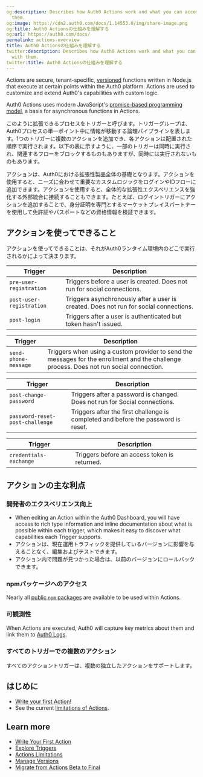 ```yaml
---
og:description: Describes how Auth0 Actions work and what you can accomplish with
  them.
og:image: https://cdn2.auth0.com/docs/1.14553.0/img/share-image.png
og:title: Auth0 Actionsの仕組みを理解する
og:url: https://auth0.com/docs/
permalink: actions-overview
title: Auth0 Actionsの仕組みを理解する
twitter:description: Describes how Auth0 Actions work and what you can accomplish
  with them.
twitter:title: Auth0 Actionsの仕組みを理解する
---
```


Actions are secure, tenant-specific, [versioned](/docs/customize/actions/manage-versions) functions written in Node.js that execute at certain points within the Auth0 platform. Actions are used to customize and extend Auth0's capabilities with custom logic.

<Callout icon="file-lines" color="#0EA5E9" iconType="regular">

Auth0 Actions uses modern JavaScript's [promise-based programming model](https://developer.mozilla.org/en-US/docs/Learn/JavaScript/Asynchronous/Promises), a basis for asynchronous functions in Actions.

</Callout>

このように拡張できるプロセスをトリガーと呼びます。トリガーグループは、Auth0プロセスの単一ポイント中に情報が移動する論理パイプラインを表します。1つのトリガーに複数のアクションを追加でき、各アクションは配置された順序で実行されます。以下の表に示すように、一部のトリガーは同時に実行され、関連するフローをブロックするものもありますが、同時には実行されないものもあります。

アクションは、Auth0における拡張性製品全体の基礎となります。アクションを使用すると、ニーズに合わせて重要なカスタムロジックをログインやIDフローに追加できます。アクションを使用すると、全体的な拡張性エクスペリエンスを強化する外部統合に接続することもできます。たとえば、ログイントリガーにアクションを追加することで、身分証明を専門とするマーケットプレイスパートナーを使用して免許証やパスポートなどの資格情報を検証できます。

## アクションを使ってできること

アクションを使ってできることは、それがAuth0ランタイム環境内のどこで実行されるかによって決まります。


<AccordionGroup>
<Accordion title="Signup & Login: When a user is added to a database or passwordless connection.">

<table class="table"><thead>
<tr>
<th>Trigger</th>
<th>Description</th>
</tr>
</thead>
<tbody>
<tr>
<td><code>pre-user-registration</code></td>
<td>Triggers before a user is created. Does not run for social connections.</td>
</tr>
<tr>
<td><code>post-user-registration</code></td>
<td>Triggers asynchronously after a user is created. Does not run for social connections.</td>
</tr>
<tr>
<td><code>post-login</code></td>
<td>Triggers after a user is authenticated but token hasn't issued.</td>
</tr>
</tbody>
</table>

</Accordion>

<Accordion title="MFA Notifications: When using SMS as a factor for Multi-factor Authentication (MFA) or to configure a custom provider.">

<table class="table"><thead>
<tr>
<th>Trigger</th>
<th>Description</th>
</tr>
</thead>
<tbody>
<tr>
<td><code>send-phone-message</code></td>
<td>Triggers when using a custom provider to send the messages for the enrollment and the challenge process. Does not run social connection.</td>
</tr>
</tbody>
</table>

</Accordion>

<Accordion title="Password reset: When a password reset request is initiated.">

<table class="table"><thead>
<tr>
<th>Trigger</th>
<th>Description</th>
</tr>
</thead>
<tbody>
<tr>
<td><code>post-change-password</code></td>
<td>Triggers after a password is changed.  Does not run for Social connections.</td>
</tr>
<tr>
<td><code>password-reset-post-challenge</code></td>
<td>Triggers after the first challenge is completed and before the password is reset.</td>
</tr>
</tbody>
</table>

</Accordion>

<Accordion title="Machine to Machine: When an application, instead of a user, is authenticated and authorized to use your APIs.">

<table class="table"><thead>
<tr>
<th>Trigger</th>
<th>Description</th>
</tr>
</thead>
<tbody>
<tr>
<td><code>credentials-exchange</code></td>
<td>Triggers before an access token is returned.</td>
</tr>
</tbody>
</table>

</Accordion>

</AccordionGroup>


## アクションの主な利点

### 開発者のエクスペリエンス向上

* When editing an Action within the <Tooltip tip="Auth0 Dashboard: Auth0's main product to configure your services." cta="View Glossary" href="/docs/glossary?term=Auth0+Dashboard">Auth0 Dashboard</Tooltip>, you will have access to rich type information and inline documentation about what is possible within each trigger, which makes it easy to discover what capabilities each Trigger supports.
* アクションは、現在運用トラフィックを提供しているバージョンに影響を与えることなく、編集およびテストできます。
* アクション内で問題が見つかった場合は、以前のバージョンにロールバックできます。

### npmパッケージへのアクセス

Nearly all [public `npm` packages](https://www.npmjs.com/) are available to be used within Actions.

### 可観測性

When Actions are executed, Auth0 will capture key metrics about them and link them to [Auth0 Logs](/docs/deploy-monitor/logs).

### すべてのトリガーでの複数のアクション

すべてのアクショントリガーは、複数の独立したアクションをサポートします。

## はじめに

* [Write your first Action](/docs/customize/actions/write-your-first-action)!
* See the current [limitations of Actions](/docs/customize/actions/limitations).

## Learn more

* [Write Your First Action](/docs/customize/actions/write-your-first-action)
* [Explore Triggers](/docs/customize/actions/explore-triggers)
* [Actions Limitations](/docs/customize/actions/limitations)
* [Manage Versions](/docs/customize/actions/manage-versions)
* [Migrate from Actions Beta to Final](/docs/customize/actions/migrate/migrate-from-actions-beta-to-final)